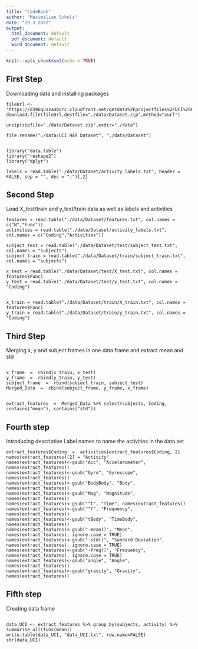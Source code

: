 ```yaml
---
title: "CodeBook"
author: "Maximilian Schulz"
date: "29 3 2022"
output:
  html_document: default
  pdf_document: default
  word_document: default
---
```


```r
knitr::opts_chunk$set(echo = TRUE)
```

## First Step

Downloading data and installing packages

``` 
fileUrl <- "https://d396qusza40orc.cloudfront.net/getdata%2Fprojectfiles%2FUCI%20HAR%20Dataset.zip"
download.file(fileUrl,destfile="./data/Dataset.zip",method="curl")

unzip(zipfile="./data/Dataset.zip",exdir="./data")

file.rename("./data/UCI HAR Dataset", "./data/Dataset")


library("data.table")
library("reshape2")
library("dplyr")

labels = read.table("./data/Dataset/activity_labels.txt", header = FALSE, sep = "", dec = ".")[,2]
```

## Second Step

Load  X_test/train and y_test/train data as well as labels and activities

```
features = read.table("./data/Dataset/features.txt", col.names = c("N","Func"))
activities = read.table("./data/Dataset/activity_labels.txt", col.names = c("Coding","Activities"))

subject_test = read.table("./data/Dataset/test/subject_test.txt", col.names = "subjects")
subject_train = read.table("./data/Dataset/train/subject_train.txt", col.names = "subjects")

x_test = read.table("./data/Dataset/test/X_test.txt", col.names = features$Func)
y_test = read.table("./data/Dataset/test/y_test.txt", col.names = "Coding")


x_train = read.table("./data/Dataset/train/X_train.txt", col.names = features$Func)
y_train = read.table("./data/Dataset/train/y_train.txt", col.names = "Coding")

```

## Third Step

Merging x, y and subject frames in one data frame and extract mean and std

```

x_frame  =  rbind(x_train, x_test)
y_frame  =  rbind(y_train, y_test)
subject_frame  =  rbind(subject_train, subject_test)
Merged_Data  =  cbind(subject_frame, y_frame, x_frame)


extract_features  =  Merged_Data %>% select(subjects, Coding, contains("mean"), contains("std")) 

```

## Fourth step

Introducing descriptive Label names to name the activities in the data set

```
extract_features$Coding  =  activities[extract_features$Coding, 2]
names(extract_features)[2] = "Activity"
names(extract_features)<-gsub("Acc", "Accelerometer", names(extract_features))
names(extract_features)<-gsub("Gyro", "Gyroscope", names(extract_features))
names(extract_features)<-gsub("BodyBody", "Body", names(extract_features))
names(extract_features)<-gsub("Mag", "Magnitude", names(extract_features))
names(extract_features)<-gsub("^t", "Time", names(extract_features))
names(extract_features)<-gsub("^f", "Frequency", names(extract_features))
names(extract_features)<-gsub("tBody", "TimeBody", names(extract_features))
names(extract_features)<-gsub("-mean()", "Mean", names(extract_features), ignore.case = TRUE)
names(extract_features)<-gsub("-std()", "Sandard Deviation", names(extract_features), ignore.case = TRUE)
names(extract_features)<-gsub("-freq()", "Frequency", names(extract_features), ignore.case = TRUE)
names(extract_features)<-gsub("angle", "Angle", names(extract_features))
names(extract_features)<-gsub("gravity", "Gravity", names(extract_features))

```

## Fifth step 

Creating data frame 

```

data_UCI <- extract_features %>% group_by(subjects, activity) %>% summarise_all(funs(mean))
write.table(data_UCI, "data_UCI.txt", row.name=FALSE)
str(data_UCI)

```


